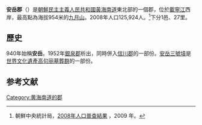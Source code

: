 {{for|唐朝的安岳郡|安岳郡 (唐朝)}}
{{Infobox  Korean settlement
| context = north
| img=DPRK2006_Hwangnam-Anak.PNG
| hangul =안악군
| hanja ={{linktext|安|岳|郡}}
| rr=Anak-gun
| mr=Anak-kun
|  pop = 125924
| popyear = 2008
|  divs = 1邑、27里
}}
'''安岳郡'''（{{kor|諺=안악군|漢=安岳郡|羅=Anak gun|f=y}}）是[[朝鮮民主主義人民共和國|朝鮮民主主義人民共和國]][[黃海南道|黃海南道]]東北部的一個郡，位於[[載寧江|載寧江]]西岸，最高點為海拔954米的[[九月山|九月山]]。2008年人口125,924人。<ref>朝鮮中央統計局，[http://unstats.un.org/unsd/demographic/sources/census/2010_PHC/North_Korea/Final%20national%20census%20report.pdf 2008年人口普查結果] {{Wayback|url=http://unstats.un.org/unsd/demographic/sources/census/2010_PHC/North_Korea/Final%20national%20census%20report.pdf |date=20100331091148 }}，2009 年。</ref>下分1邑、27里。

== 歷史 ==
940年始稱'''安岳'''。1952年[[銀泉郡|銀泉郡]]析出，同時併入[[信川郡|信川郡]]的一部份。[[安岳三號墳|安岳三號墳]]是[[世界文化遺產|世界文化遺產]][[高句丽墓葬群|高句丽墓葬群]]的一部份。
== 参考文献 ==
<div class="references-small">
<references></references>
</div>

{{黃海南道行政區劃}}

{{DEFAULTSORT:Anak-gun}}
[[Category:黄海南道的郡|Category:黄海南道的郡]]